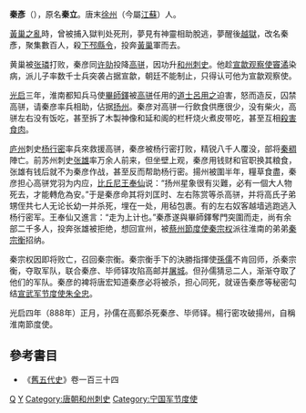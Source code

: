 '''秦彥'''（{{bd|？||888年|3月2日|catIdx=Q}}），原名'''秦立'''。唐末[[徐州|徐州]]（今屬[[江蘇|江蘇]]）人。

[[黃巢之亂|黃巢之亂]]時，曾被捕入獄判处死刑，夢見有神靈相助脫逃，夢醒後[[越獄|越獄]]，改名秦彥，聚集數百人，殺[[下邳|下邳]][[縣令|縣令]]，投奔[[黃巢|黃巢]]軍而去。

黄巢被[[张璘|张璘]]打败，秦彦同[[许勍|许勍]]投降[[高骈|高骈]]，因功升[[和州|和州]][[刺史|刺史]]。他趁[[宣歙观察使|宣歙观察使]][[竇潏|竇潏]]染病，派儿子率数千士兵突袭占据宣歙，朝廷不能制止，只得认可他为宣歙观察使。

[[光启|光启]]三年，淮南都知兵马使[[畢師鐸|畢師鐸]]被[[高骈|高骈]]任用的[[道士|道士]][[呂用之|呂用之]]迫害，怒而造反，囚禁高骈，请秦彦率兵相助，佔据[[扬州|扬州]]。秦彦对高骈一行飲食供應很少，没有柴火，高骈左右没有饭吃，甚至拆了木製神像和延和阁的栏杆烧火煮皮带吃，甚至互相[[食人|殺害食肉]]。

[[庐州|庐州]]刺史[[杨行密|杨行密]]率兵來救援高骈，秦彦被杨行密打败，精锐八千人覆没，部将[[秦稠|秦稠]]陣亡。前苏州刺史[[张雄_(唐朝)|张雄]]率万余人前来，但坐壁上观，秦彦用钱财和官职换其粮食，张雄有钱后就不为秦彦作战，甚至反而帮助杨行密。揚州被圍半年，糧草食盡，秦彦担心高骈党羽为内应，[[比丘尼|比丘尼]][[王奉仙|王奉仙]]说：“扬州星象很有災難，必有一個大人物死去，才能轉危為安。”于是秦彦命其将刘匡时、左右陈赏等杀高骈，并将高氏子弟甥侄共七人无论长幼一并杀死，埋在一处，用毡包裹。有的左右奴客越墙逃跑逃入杨行密军。王奉仙又進言：“走为上计也。”秦彥遂與畢師鐸奪門突圍而走，尚有余部二千多人，投奔张雄被拒绝，想回宣州，被[[蔡州|蔡州]][[節度使|節度使]][[秦宗权|秦宗权]]派往淮南的弟弟[[秦宗衡|秦宗衡]]招纳。

秦宗权因即将败亡，召回秦宗衡。秦宗衡手下的決勝指揮使[[孫儒|孫儒]]不肯回师，杀秦宗衡，夺取军队，联合秦彦、毕师铎攻陷高邮并[[屠城|屠城]]。但孙儒猜忌二人，渐渐夺取了他们的军队。秦彦的裨将唐宏知道秦彦必将被杀，担心同死，就诬告秦彦等秘密勾结[[宣武军节度使|宣武军节度使]][[朱全忠|朱全忠]]。

光启四年（888年）正月，孙儒在高郵杀死秦彦、毕师铎。楊行密攻破揚州，自稱淮南節度使。

==參考書目==
* 《[[舊五代史|舊五代史]]》卷一百三十四

[[Category:唐朝軍事人物|Q]]
[[Category:秦姓|Y]]
[[Category:唐朝和州刺史|Category:唐朝和州刺史]]
[[Category:宁国军节度使|Category:宁国军节度使]]